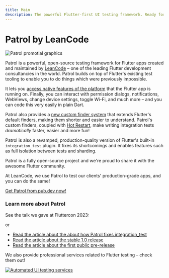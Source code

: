 ```yaml
---
title: Main
description: The powerful Flutter-first UI testing framework. Ready for action!
---
```


# Patrol by LeanCode

![Patrol promotial graphics][promo_graphics]

Patrol is a powerful, open-source testing framework for Flutter apps created and
maintained by [LeanCode] – one of the leading Flutter development consultancies
in the world. Patrol builds on top of Flutter's existing test tooling to enable
you to do things which were previously impossible.

It lets you [access native features of the platform][native] that the
Flutter app is running on. Finally, you can interact with permission dialogs,
notifications, WebViews, change device settings, toggle Wi-Fi, and much more –
and you can code this very easily in plain Dart.

Patrol also provides a [new custom finder system][finders] that extends
Flutter's default finders, making them shorter and easier to understand.
Patrol's custom finders, coupled with [Hot Restart], make writing integration
tests _dramatically_ faster, easier and more fun!

Patrol is also a revamped, production-quality version of Flutter's built-in
`integration_test` plugin. It fixes its shortcomings and enables features such
as full isolation between tests and sharding.

Patrol is a fully open-source project and we're proud to share it with the
awesome Flutter community.

At LeanCode, we use Patrol to test our clients' production-grade apps, and you
can do the same!

[Get Patrol from pub.dev now!][patrol_on_pubdev]

### Learn more about Patrol

See the talk we gave at Fluttercon 2023:

<YouTube id="WJKcZ5ob718" />

or

- [Read the article about the about how Patrol fixes integration_test][article_2x]
- [Read the article about the stable 1.0 release][article_1x]
- [Read the article about the first public pre-release][article_0x]

We also provide professional services related to Flutter testing – check them
out!

[![Automated UI testing services][services_graphics]][services]

[leancode]: https://leancode.co
[native]: /native/overview
[finders]: /finders/overview
[hot restart]: /cli-commands/develop
[article_0x]: https://leancode.co/blog/patrol-flutter-first-ui-testing-framework
[article_1x]: https://leancode.co/blog/patrol-1-0-powerful-flutter-ui-testing-framework
[article_2x]: https://leancode.co/blog/patrol-2-0-improved-flutter-ui-testing
[promo_graphics]: /assets/promo.png
[patrol_on_pubdev]: https://pub.dev/packages/patrol
[services_graphics]: /assets/services.png
[services]: https://leancode.co/products/automated-ui-testing-in-flutter?utm_source=patrol_page&utm_medium=banner&utm_campaign=service
